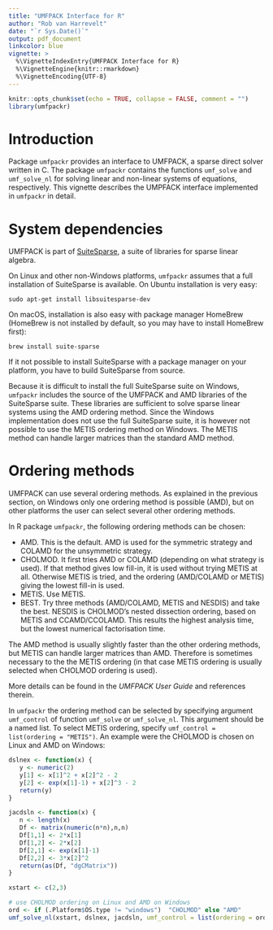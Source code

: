 ```yaml
---
title: "UMFPACK Interface for R"
author: "Rob van Harrevelt"
date: "`r Sys.Date()`"
output: pdf_document
linkcolor: blue
vignette: >
  %\VignetteIndexEntry{UMFPACK Interface for R}
  %\VignetteEngine{knitr::rmarkdown}
  %\VignetteEncoding{UTF-8}
---
```


```r
knitr::opts_chunk$set(echo = TRUE, collapse = FALSE, comment = "")
library(umfpackr)
```

# Introduction

Package `umfpackr` provides an interface to UMFPACK, a sparse direct solver 
written in  C. The package `umfpackr` contains the functions
`umf_solve` and `umf_solve_nl` for solving 
linear and non-linear systems of equations, respectively.
This vignette describes the UMPFACK interface implemented in
`umfpackr` in detail.

# System dependencies

UMFPACK is part of  [SuiteSparse](http://faculty.cse.tamu.edu/davis/suitesparse.html),
a suite of libraries for sparse linear algebra.

On Linux and other non-Windows platforms, `umfpackr` assumes that
a full installation of SuiteSparse is available. On Ubuntu installation
is very easy:
```
sudo apt-get install libsuitesparse-dev
```
On macOS, installation is also easy with package manager HomeBrew 
(HomeBrew is not installed by default, so you may have to install
HomeBrew first):
```
brew install suite-sparse
```

If it not possible to install SuiteSparse with a package
manager on your platform, you have to build SuiteSparse from source.

Because it is difficult to install the full SuiteSparse suite on
Windows, `umfpackr` includes the source of the UMFPACK and AMD libraries
of the SuiteSparse suite. These libraries are sufficient to 
solve sparse linear systems using the AMD ordering method. Since the Windows
implementation does not use the full SuiteSparse suite,  it is however not 
possible to use the METIS ordering method on Windows. 
The METIS method can handle larger matrices than the standard AMD method.

# Ordering methods

UMFPACK can use several ordering methods. As explained in the previous section,
on Windows only one ordering method is possible (AMD), but on other platforms
the user can select several other ordering methods.

In R package `umfpackr`, the following ordering methods can be chosen:

  * AMD. This is the default. AMD is used for the symmetric strategy and 
  COLAMD for the unsymmetric strategy. 
  * CHOLMOD. It first tries
AMD or COLAMD (depending on what strategy is used). If that method gives low
fill-in, it is used without trying METIS at all. Otherwise METIS is tried, and the ordering
(AMD/COLAMD or METIS) giving the lowest fill-in is used.
  * METIS. Use METIS.
  * BEST. Try three methods (AMD/COLAMD, METIS and NESDIS) and take the best. 
  NESDIS is CHOLMOD’s nested dissection ordering, based on METIS and CCAMD/CCOLAMD. 
  This results the highest analysis time, but the lowest numerical factorisation time.
  
  The AMD method is usually slightly faster than the other ordering methods,
  but METIS can handle larger matrices than AMD. Therefore is sometimes
  necessary to the the METIS ordering (in that case METIS ordering is usually
  selected when CHOLMOD ordering is used).
  
More details can be found in the _UMFPACK User Guide_ and references therein.

In `umfpackr` the ordering method can be selected by specifying 
argument `umf_control` of function `umf_solve` or `umf_solve_nl`.
This argument should be a named list. To select  METIS
ordering, specify `umf_control = list(ordering = "METIS")`.
An example were the CHOLMOD  is chosen on Linux and AMD on Windows:

```r
dslnex <- function(x) {
   y <- numeric(2)
   y[1] <- x[1]^2 + x[2]^2 - 2
   y[2] <- exp(x[1]-1) + x[2]^3 - 2
   return(y)
}

jacdsln <- function(x) {
   n <- length(x)
   Df <- matrix(numeric(n*n),n,n)
   Df[1,1] <- 2*x[1]
   Df[1,2] <- 2*x[2]
   Df[2,1] <- exp(x[1]-1)
   Df[2,2] <- 3*x[2]^2
   return(as(Df, "dgCMatrix"))
}

xstart <- c(2,3)

# use CHOLMOD ordering on Linux and AMD on Windows
ord <- if (.Platform$OS.type != "windows")  "CHOLMOD" else "AMD"
umf_solve_nl(xstart, dslnex, jacdsln, umf_control = list(ordering = ord))
```
